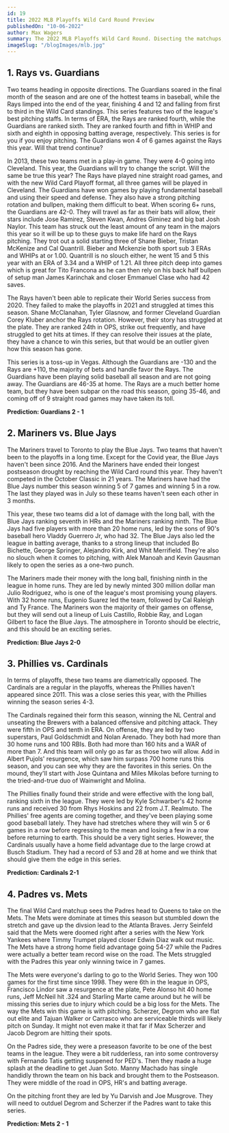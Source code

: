 ```yaml
---
id: 19
title: 2022 MLB Playoffs Wild Card Round Preview
publishedOn: "10-06-2022"
author: Max Wagers
summary: The 2022 MLB Playoffs Wild Card Round. Disecting the matchups, team previews and what to watch for heading into the best of three series.
imageSlug: "/blogImages/mlb.jpg"
---
```


<h2 style={{ backgroundColor: "black", color: "white", padding: "20px" }}>
  1. Rays vs. Guardians
</h2>
<div style={{ fontFamily: "monospace", margin: "0 24px" }}>
 Two teams heading in opposite directions. The Guardians soared in the final month of the season and are one of the hottest teams in baseball, while the Rays limped into the end of the year, finishing 4 and 12 and falling from first to third in the Wild Card standings. This series features two of the league's best pitching staffs. In terms of ERA, the Rays are ranked fourth, while the Guardians are ranked sixth. They are ranked fourth and fifth in WHIP and sixth and eighth in opposing batting average, respectively. This series is for you if you enjoy pitching. The Guardians won 4 of 6 games against the Rays this year. Will that trend continue?

In 2013, these two teams met in a play-in game. They were 4-0 going into Cleveland. This year, the Guardians will try to change the script. Will the same be true this year? The Rays have played nine straight road games, and with the new Wild Card Playoff format, all three games will be played in Cleveland. The Guardians have won games by playing fundamental baseball and using their speed and defense. They also have a strong pitching rotation and bullpen, making them difficult to beat. When scoring 6+ runs, the Guardians are 42-0. They will travel as far as their bats will allow, their stars include Jose Ramirez, Steven Kwan, Andres Giminez and big bat Josh Naylor. This team has struck out the least amount of any team in the majors this year so it will be up to these guys to make life hard on the Rays pitching. They trot out a solid starting three of Shane Bieber, Tristan McKenize and Cal Quantrill. Bieber and Mckenzie both sport sub 3 ERAs and WHIPs at or 1.00. Quantrill is no slouch either, he went 15 and 5 this year with an ERA of 3.34 and a WHIP of 1.21. All three pitch deep into games which is great for Tito Francona as he can then rely on his back half bullpen of setup man James Karinchak and closer Emmanuel Clase who had 42 saves.

The Rays haven't been able to replicate their World Series success from 2020. They failed to make the playoffs in 2021 and struggled at times this season. Shane McClanahan, Tyler Glasnow, and former Cleveland Guardian Corey Kluber anchor the Rays rotation. However, their story has struggled at the plate. They are ranked 24th in OPS, strike out frequently, and have struggled to get hits at times. If they can resolve their issues at the plate, they have a chance to win this series, but that would be an outlier given how this season has gone.

This series is a toss-up in Vegas. Although the Guardians are -130 and the Rays are +110, the majority of bets and handle favor the Rays. The Guardians have been playing solid baseball all season and are not going away. The Guardians are 46-35 at home. The Rays are a much better home team, but they have been subpar on the road this season, going 35-46, and coming off of 9 straight road games may have taken its toll.

  <b>Prediction: Guardians 2 - 1 </b>
</div>

<h2 style={{ backgroundColor: "black", color: "white", padding: "20px" }}>
  2. Mariners vs. Blue Jays
</h2>
<div style={{ fontFamily: "monospace", margin: "0 24px" }}>
 The Mariners travel to Toronto to play the Blue Jays. Two teams that haven't been to the playoffs in a long time. Except for the Covid year, the Blue Jays haven't been since 2016. And the Mariners have ended their longest postseason drought by reaching the Wild Card round this year. They haven't competed in the October Classic in 21 years. The Mariners have had the Blue Jays number this season winning 5 of 7 games and winning 5 in a row. The last they played was in July so these teams haven't seen each other in 3 months.

This year, these two teams did a lot of damage with the long ball, with the Blue Jays ranking seventh in HRs and the Mariners ranking ninth. The Blue Jays had five players with more than 20 home runs, led by the sons of 90's baseball hero Vladdy Guerrero Jr, who had 32. The Blue Jays also led the league in batting average, thanks to a strong lineup that included Bo Bichette, George Springer, Alejandro Kirk, and Whit Merrifield. They're also no slouch when it comes to pitching, with Alek Manoah and Kevin Gausman likely to open the series as a one-two punch.

The Mariners made their money with the long ball, finishing ninth in the league in home runs. They are led by newly minted 300 million dollar man Julio Rodriguez, who is one of the league's most promising young players. With 32 home runs, Eugenio Suarez led the team, followed by Cal Raleigh and Ty France. The Mariners won the majority of their games on offense, but they will send out a lineup of Luis Castillo, Robbie Ray, and Logan Gilbert to face the Blue Jays. The atmosphere in Toronto should be electric, and this should be an exciting series.

<b>Prediction: Blue Jays 2-0</b>

</div>

<h2 style={{ backgroundColor: "black", color: "white", padding: "20px" }}>
  3. Phillies vs. Cardinals
</h2>
<div style={{ fontFamily: "monospace", margin: "0 24px" }}>
In terms of playoffs, these two teams are diametrically opposed. The Cardinals are a regular in the playoffs, whereas the Phillies haven't appeared since 2011. This was a close series this year, with the Phillies winning the season series 4-3.

The Cardinals regained their form this season, winning the NL Central and unseating the Brewers with a balanced offensive and pitching attack. They were fifth in OPS and tenth in ERA. On offense, they are led by two superstars, Paul Goldschmidt and Nolan Arenado. They both had more than 30 home runs and 100 RBIs. Both had more than 160 hits and a WAR of more than 7. And this team will only go as far as those two will allow. Add in Albert Pujols' resurgence, which saw him surpass 700 home runs this season, and you can see why they are the favorites in this series. On the mound, they'll start with Jose Quintana and Miles Mikolas before turning to the tried-and-true duo of Wainwright and Molina.

The Phillies finally found their stride and were effective with the long ball, ranking sixth in the league. They were led by Kyle Schwarber's 42 home runs and received 30 from Rhys Hoskins and 22 from J.T. Realmuto. The Phillies' free agents are coming together, and they've been playing some good baseball lately. They have had stretches where they will win 5 or 6 games in a row before regressing to the mean and losing a few in a row before returning to earth. This should be a very tight series. However, the Cardinals usually have a home field advantage due to the large crowd at Busch Stadium. They had a record of 53 and 28 at home and we think that should give them the edge in this series.

<b>Prediction: Cardinals 2-1</b>

</div>

<h2 style={{ backgroundColor: "black", color: "white", padding: "20px" }}>
  4. Padres vs. Mets
</h2>
<div style={{ fontFamily: "monospace", margin: "0 24px" }}>
  The final Wild Card matchup sees the Padres head to Queens to take on the Mets. The Mets were dominate at times this season but stumbled down the stretch and gave up the divsion lead to the Atlanta Braves. Jerry Seinfeld said that the Mets were doomed right after a series with the New York Yankees where Timmy Trumpet played closer Edwin Diaz walk out music. The Mets have a strong home field advantage going 54-27 while the Padres were actually a better team record wise on the road. The Mets struggled with the Padres this year only winning twice in 7 games.

The Mets were everyone's darling to go to the World Series. They won 100 games for the first time since 1998. They were 6th in the league in OPS, Francisco Lindor saw a resurgence at the plate, Pete Alonso hit 40 home runs, Jeff McNeil hit .324 and Starling Marte came around but he will be missing this series due to injury which could be a big loss for the Mets. The way the Mets win this game is with pitching. Scherzer, Degrom who are flat out elite and Tajuan Walker or Carrasco who are serviceable thirds will likely pitch on Sunday. It might not even make it that far if Max Scherzer and Jacob Degrom are hitting their spots.

On the Padres side, they were a preseason favorite to be one of the best teams in the league. They were a bit rudderless, ran into some controversy with Fernando Tatis getting suspened for PED's. Then they made a huge splash at the deadline to get Juan Soto. Manny Machado has single handidly thrown the team on his back and brought them to the Postseason. They were middle of the road in OPS, HR's and batting average.

On the pitching front they are led by Yu Darvish and Joe Musgrove. They will need to outduel Degrom and Scherzer if the Padres want to take this series.

  <b>Prediction: Mets 2 - 1 </b>
</div>
